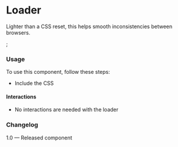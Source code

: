 
<Meta title="Components/Normalize" component={Normalize} />

# Loader

Lighter than a CSS reset, this helps smooth inconsistencies between browsers.

<Canvas>
  <Story name="Normalize">
    <Normalize></Normalize>;
  </Story>
</Canvas>

### Usage
To use this component, follow these steps:
- Include the CSS

#### Interactions
- No interactions are needed with the loader

### Changelog
1.0 — Released component

